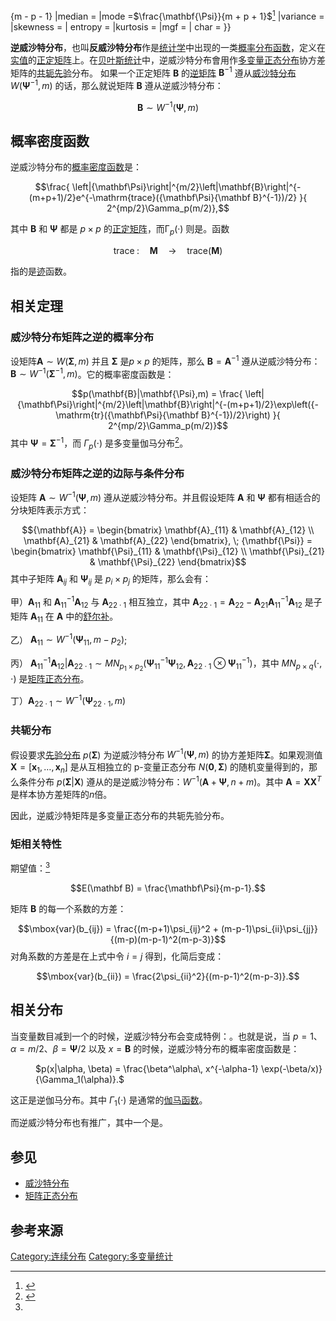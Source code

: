 {{機率分佈
|name       =逆威沙特分布
|type       =密度 | pdf_image = | cdf_image = 
|parameters =<math>  m > p-1\!</math> 自由度 ([[實數|實數]])<br /><math>\mathbf{\Psi} > 0\,</math> 尺度矩陣 ([[正定矩陣|正定]])
|support    =<math>\mathbf{W}\!</math>是正定的
|pdf        =<math>\frac{\left|{\mathbf\Psi}\right|^{m/2}\left|B\right|^{-(m+p+1)/2}e^{-\mathrm{trace}({\mathbf\Psi}{\mathbf B}^{-1})/2} }{2^{mp/2}\Gamma_p(m/2)}</math>
|cdf        =
|mean       =<math>\frac{\mathbf{\Psi}}{m - p - 1}</math>
|median     =
|mode       =<math>\frac{\mathbf{\Psi}}{m + p + 1}</math><ref name="Ohagan">{{Cite book
 | author = A. O'Hagan, and J. J. Forster 
 | title = Kendall's Advanced Theory of Statistics: Bayesian Inference
 | volume = 2B
 | edition = 2
 | publisher = Arnold
 | year = 2004
 | isbn = 0-340-80752-0
  }}</ref>{{rp|406}}
|variance   =
|skewness   =  | entropy = 
|kurtosis   =
|mgf        = | char = }}



'''逆威沙特分布'''，也叫'''反威沙特分布'''作是[[统计学|统计学]]中出现的一类[[概率分布函数|概率分布函数]]，定义在[[实数|实值]]的[[正定矩阵|正定矩阵]]上。在[[贝叶斯统计|贝叶斯统计]]中，逆威沙特分布會用作[[多变量正态分布|多变量正态分布]]协方差矩阵的[[共轭先验|共轭先验]]分布。
如果一个正定矩阵 <math>{\mathbf B}</math> 的[[逆矩阵|逆矩阵]] <math> \mathbf{B}^{-1}</math> 遵从[[威沙特分布|威沙特分布]] <math> W({\mathbf \Psi}^{-1}, m) </math> 的话，那么就说矩阵 <math>{\mathbf B}</math> 遵从逆威沙特分布：
:<math> \mathbf{B}\sim W^{-1}({\mathbf\Psi},m)</math>

==概率密度函数==

逆威沙特分布的[[概率密度函数|概率密度函数]]是：
:<math>
\frac{
\left|{\mathbf\Psi}\right|^{m/2}\left|\mathbf{B}\right|^{-(m+p+1)/2}e^{-\mathrm{trace}({\mathbf\Psi}{\mathbf B}^{-1})/2}
}{
2^{mp/2}\Gamma_p(m/2)},
</math>

其中 <math>{\mathbf B}</math> 和 <math>{\mathbf\Psi}</math> 都是 <math>p\times p</math> 的[[正定矩阵|正定矩阵]]，而Γ<sub>''p''</sub>(·) 则是{{le|多变量伽马分布|Multivariate gamma function}}。函数

:<math>\mathrm{trace} \; : \quad \mathbf{M} \quad \rightarrow \quad \mathrm{trace}(\mathbf{M}) </math>

指的是[[迹|迹]]函数。

==相关定理==
===威沙特分布矩阵之逆的概率分布===

设矩阵<math>{\mathbf A}\sim W({\mathbf\Sigma},m)</math> 并且 <math>{\mathbf\Sigma}</math> 是<math>p \times p</math> 的矩阵，那么 <math>{\mathbf B}={\mathbf A}^{-1}</math> 遵从逆威沙特分布：<math>{\mathbf B}\sim W^{-1}({\mathbf\Sigma}^{-1},m)</math>。它的概率密度函数是：
:<math>
p(\mathbf{B}|\mathbf{\Psi},m) = 
\frac{
\left|{\mathbf\Psi}\right|^{m/2}\left|\mathbf{B}\right|^{-(m+p+1)/2}\exp\left({-\mathrm{tr}({\mathbf\Psi}{\mathbf B}^{-1})/2}\right)
}{
2^{mp/2}\Gamma_p(m/2)}
</math>
其中 <math>\mathbf{\Psi} = \mathbf{\Sigma}^{-1}</math>，而 <math>\Gamma_p(\cdot)</math> 是多变量伽马分布<ref name="MardiaK1979Multivariate">{{Cite book
 | author = Kanti V. Mardia, J. T. Kent and J. M. Bibby 
 | title = Multivariate Analysis
 | publisher = Academic Press
 | year = 1979
 | isbn = 0-12-471250-9
}}</ref>。

===威沙特分布矩阵之逆的边际与条件分布===

设矩阵 <math>{\mathbf A}\sim W^{-1}({\mathbf\Psi},m)</math> 遵从逆威沙特分布。并且假设矩阵 <math> {\mathbf A} </math> 和 <math> {\mathbf\Psi} </math> 都有相适合的分块矩阵表示方式： 
:<math>
    {\mathbf{A}} = \begin{bmatrix} \mathbf{A}_{11} & \mathbf{A}_{12} \\ \mathbf{A}_{21} & \mathbf{A}_{22} \end{bmatrix}, \;
    {\mathbf{\Psi}} = \begin{bmatrix} \mathbf{\Psi}_{11} & \mathbf{\Psi}_{12} \\ \mathbf{\Psi}_{21} & \mathbf{\Psi}_{22} \end{bmatrix}
</math> 
其中子矩阵 <math>{\mathbf A_{ij}}</math> 和 <math>{\mathbf \Psi_{ij}} </math> 是 <math> p_{i}\times p_{j}</math> 的矩阵，那么会有：

甲）<math> {\mathbf A_{11} } </math> 和 <math> {\mathbf A}_{11}^{-1}{\mathbf A}_{12} </math> 与 <math> {\mathbf A}_{22\cdot 1} </math> 相互独立，其中 <math>{\mathbf A_{22\cdot 1}} = {\mathbf A}_{22} - {\mathbf A}_{21}{\mathbf A}_{11}^{-1}{\mathbf A}_{12}</math> 是子矩阵 <math> {\mathbf A_{11} } </math> 在 <math> {\mathbf A} </math> 中的[[舒尔补|舒尔补]]。

乙） <math> {\mathbf A_{11} } \sim W^{-1}({\mathbf \Psi_{11} }, m-p_{2}) </math>; 

丙） <math> {\mathbf A}_{11}^{-1} {\mathbf A}_{12}| {\mathbf A}_{22\cdot 1} \sim MN_{p_{1}\times p_{2}}
( {\mathbf \Psi}_{11}^{-1} {\mathbf \Psi}_{12},  {\mathbf A}_{22\cdot 1} \otimes  {\mathbf \Psi}_{11}^{-1}) </math>，其中 <math> MN_{p\times q}(\cdot,\cdot) </math> 是[[矩阵正态分布|矩阵正态分布]]。

丁）<math> {\mathbf A}_{22\cdot 1} \sim  W^{-1}({\mathbf \Psi}_{22\cdot 1}, m) </math>

===共轭分布===
假设要求[[先验分布|先验分布]] <math>{p(\mathbf{\Sigma})}</math> 为逆威沙特分布 <math>W^{-1}({\mathbf\Psi},m)</math> 的协方差矩阵<math>{\mathbf{\Sigma}}</math>。如果观测值
<math>\mathbf{X}=[\mathbf{x}_1,\ldots,\mathbf{x}_n]</math> 是从互相独立的 p-变量正态分布 <math>N(\mathbf{0},{\mathbf \Sigma})</math>  的随机变量得到的，那么条件分布 
<math>{p(\mathbf{\Sigma}|\mathbf{X})}</math> 遵从的是逆威沙特分布：<math>W^{-1}({\mathbf A}+{\mathbf\Psi},n+m)</math>。其中 <math>{\mathbf{A}}=\mathbf{X}\mathbf{X}^T</math> 是样本协方差矩阵的<math>n</math>倍。

因此，逆威沙特矩阵是多变量正态分布的共轭先验分布。

===矩相关特性===
期望值：<ref name="MardiaK1979Multivariate"/>{{rp|85}}
:<math>
E(\mathbf B) = \frac{\mathbf\Psi}{m-p-1}.</math>

矩阵 <math>\mathbf{B}</math> 的每一个系数的方差：
:<math>
\mbox{var}(b_{ij}) = \frac{(m-p+1)\psi_{ij}^2 + (m-p-1)\psi_{ii}\psi_{jj}}
{(m-p)(m-p-1)^2(m-p-3)}</math>
对角系数的方差是在上式中令 <math>i=j</math> 得到，化简后变成：
:<math>
\mbox{var}(b_{ii}) = \frac{2\psi_{ii}^2}{(m-p-1)^2(m-p-3)}.</math>

== 相关分布 ==
当变量数目减到一个的时候，逆威沙特分布会变成特例：{{le|逆伽马分布|Inverse-gamma distribution}}。也就是说，当 <math>p=1</math>、<math>\alpha = m/2</math>、<math>\beta = \mathbf{\Psi}/2</math> 以及 <math>x=\mathbf{B}</math> 的时候，逆威沙特分布的概率密度函数是：
: <math>p(x|\alpha, \beta) = \frac{\beta^\alpha\, x^{-\alpha-1} \exp(-\beta/x)}{\Gamma_1(\alpha)}.</math>


这正是逆伽马分布。其中 <math>\Gamma_1(\cdot)</math> 是通常的[[伽马函数|伽马函数]]。


而逆威沙特分布也有推广，其中一个是{{le|正态逆威沙特分布|Normal-inverse-Wishart distribution}}。

==参见==
*[[威沙特分布|威沙特分布]]
*[[矩阵正态分布|矩阵正态分布]]

== 参考来源 ==
{{Reflist}}

{{概率分布}}

[[Category:连续分布|Category:连续分布]]
[[Category:多变量统计|Category:多变量统计]]